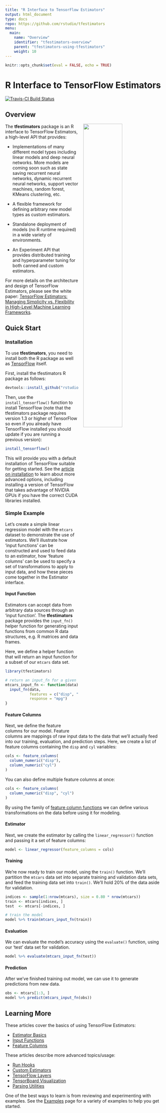 ```yaml
---
title: "R Interface to TensorFlow Estimators"
output: html_document
type: docs
repo: https://github.com/rstudio/tfestimators
menu:
  main:
    name: "Overview"
    identifier: "tfestimators-overview"
    parent: "tfestimators-using-tfestimators"
    weight: 10
---
```


```r
knitr::opts_chunk$set(eval = FALSE, echo = TRUE)
```

# R Interface to TensorFlow Estimators

<div id="build-status">
[![Travis-CI Build Status](https://travis-ci.org/rstudio/tfestimators.svg?branch=master)](https://travis-ci.org/rstudio/tfestimators.svg) 
</div>

## Overview

<img src="articles/images/tensorflow-architecture.png" align="right" width="50%" style="margin-left: 15px;">

The **tfestimators** package is an R interface to TensorFlow Estimators, a high-level API that provides:

- Implementations of many different model types including linear models and deep neural networks. More models are coming soon such as state saving recurrent neural networks, dynamic recurrent neural networks, support vector machines, random forest, KMeans clustering, etc. 

- A flexible framework for defining arbitrary new model types as custom estimators.

- Standalone deployment of models (no R runtime required) in a wide variety of environments.

- An Experiment API that provides distributed training and hyperparameter tuning for both canned and custom estimators.

For more details on the architecture and design of TensorFlow Estimators, please see the white paper: [TensorFlow Estimators: Managing Simplicity vs. Flexibility in High-Level Machine Learning Frameworks](http://terrytangyuan.github.io/data/papers/tf-estimators-kdd-paper.pdf).

## Quick Start

### Installation

To use **tfestimators**, you need to install both the R package as well as [TensorFlow](https://tensorflow.rstudio.com/) itself.

First, install the tfestimators R package as follows:

```r
devtools::install_github("rstudio/tfestimators")
```

Then, use the `install_tensorflow()` function to install TensorFlow (note that the tfestimators package requires version 1.3 or higher of TensorFlow so even if you already have TensorFlow installed you should update if you are running a previous version):

 
```r
install_tensorflow()
```

This will provide you with a default installation of TensorFlow suitable for getting started. See the [article on installation](https://tensorflow.rstudio.com/installation.html) to learn about more advanced options, including installing a version of TensorFlow that takes advantage of NVIDIA GPUs if you have the correct CUDA libraries installed.

### Simple Example

Let's create a simple linear regression model with the `mtcars` dataset to demonstrate the use of estimators. We'll illustrate how 'input functions' can be constructed and used to feed data to an estimator, how 'feature columns' can be used to specify a set of transformations to apply to input data, and how these pieces come together in the Estimator interface.

#### Input Function

Estimators can accept data from arbitrary data sources through an 'input function'. The **tfestimators** package provides the `input_fn()` helper function for generating input functions from common R data structures, e.g. R matrices and data frames.

Here, we define a helper function that will return an input function for a subset of our `mtcars` data set.

```r
library(tfestimators)

# return an input_fn for a given subset of data
mtcars_input_fn <- function(data) {
  input_fn(data, 
           features = c("disp", "cyl"), 
           response = "mpg")
}
```

#### Feature Columns

Next, we define the feature columns for our model. Feature columns are mappings of raw input data to the data that we'll actually feed into our training, evaluation, and prediction steps. Here, we create a list of feature columns containing the `disp` and `cyl` variables:

```r
cols <- feature_columns(
  column_numeric("disp"),
  column_numeric("cyl")
)
```

You can also define multiple feature columns at once:

```r
cols <- feature_columns( 
  column_numeric("disp", "cyl")
)
```

By using the family of [feature column functions](reference/index.html#section-feature-columns) we can define various transformations on the data before using it for modeling.

#### Estimator

Next, we create the estimator by calling the `linear_regressor()` function and passing it a set of feature columns:

```r
model <- linear_regressor(feature_columns = cols)
```


#### Training

We're now ready to train our model, using the `train()` function. We'll partition the `mtcars` data set into separate training and validation data sets, and feed the training data set into `train()`. We'll hold 20% of the data aside for validation.

```r
indices <- sample(1:nrow(mtcars), size = 0.80 * nrow(mtcars))
train <- mtcars[indices, ]
test  <- mtcars[-indices, ]

# train the model
model %>% train(mtcars_input_fn(train))
```

#### Evaluation

We can evaluate the model's accuracy using the `evaluate()` function, using our 'test' data set for validation.

```r
model %>% evaluate(mtcars_input_fn(test))
```

#### Prediction

After we've finished training out model, we can use it to generate predictions from new data.

```r
obs <- mtcars[1:3, ]
model %>% predict(mtcars_input_fn(obs))
```

## Learning More

These articles cover the basics of using TensorFlow Estimators:

- [Estimator Basics](articles/estimator_basics.html)
- [Input Functions](articles/input_functions.html)
- [Feature Columns](articles/feature_columns.html)

<!--
These articles provide in depth documentation and example uses of canned estimators:

- [Linear Models](articles/linear_estimators.html)
- [Linear/DNN Models](articles/linear_dnn_combined_estimators.html)
- [Support Vector Machines](articles/support_vector_machines.html)
- [Recurrent Neural Networks](articles/recurrent_neural_networks.html)
-->

These articles describe more advanced topics/usage:


- [Run Hooks](articles/run_hooks.html)
<!--
- [Run Configuration](articles/run_configuration.html)
- [Experiments](articles/experiments.html)
-->
- [Custom Estimators](articles/creating_estimators.html)
- [TensorFlow Layers](articles/layers.html)
- [TensorBoard Visualization](articles/tensorboard.html)
- [Parsing Utilities](articles/parsing_spec.html)

One of the best ways to learn is from reviewing and experimenting with examples. See the [Examples](articles/examples/index.html) page for a variety of examples to help you get started.

<!--
When you have built your model and are ready to deploy it, see the [Deployment](articles/deployment.html) page for an in-depth review of deployment options.
-->











